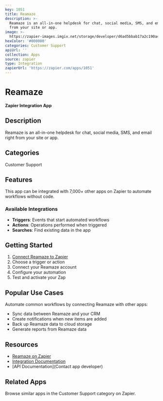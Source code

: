 ```yaml
---
key: 1051
title: Reamaze
description: >-
  Reamaze is an all-in-one helpdesk for chat, social media, SMS, and email right
  from your site or app.
image: >-
  https://zapier-images.imgix.net/storage/developer/d6ad5bbab17a2c190a441fab0f6443cc.png?auto=format%2Ccompress&ixlib=python-3.0.0&q=50
hexColor: '#000000'
categories: Customer Support
apiUrl: ''
collection: Apps
source: zapier
type: Integration
zapierUrl: 'https://zapier.com/apps/1051'
---
```

# Reamaze

**Zapier Integration App**

## Description

Reamaze is an all-in-one helpdesk for chat, social media, SMS, and email right from your site or app.

## Categories

Customer Support

## Features

This app can be integrated with 7,000+ other apps on Zapier to automate workflows without code.

### Available Integrations

- **Triggers**: Events that start automated workflows
- **Actions**: Operations performed when triggered
- **Searches**: Find existing data in the app

## Getting Started

1. [Connect Reamaze to Zapier](https://zapier.com/apps/1051)
2. Choose a trigger or action
3. Connect your Reamaze account
4. Configure your automation
5. Test and activate your Zap

## Popular Use Cases

Automate common workflows by connecting Reamaze with other apps:

- Sync data between Reamaze and your CRM
- Create notifications when new items are added
- Back up Reamaze data to cloud storage
- Generate reports from Reamaze data

## Resources

- [Reamaze on Zapier](https://zapier.com/apps/1051)
- [Integration Documentation](https://zapier.com/apps/1051/integrations)
- [API Documentation](Contact app developer)

## Related Apps

Browse similar apps in the Customer Support category on Zapier.
